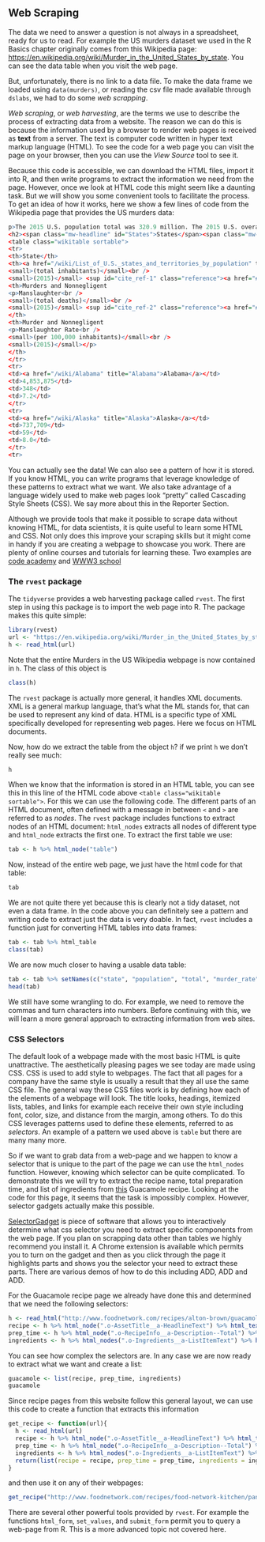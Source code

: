 ## Web Scraping 

The data we need to answer a question is not always in a spreadsheet, ready for us to read. For example the US murders dataset we used in the R Basics chapter originally comes from this Wikipedia page: [https://en.wikipedia.org/wiki/Murder_in_the_United_States_by_state](https://en.wikipedia.org/wiki/Murder_in_the_United_States_by_state). You can see the data table when you visit the web page.

But, unfortunately, there is no link to a data file. To make the data frame we loaded using `data(murders)`, or reading the csv file made available through `dslabs`, we had to do some _web scrapping_. 

_Web scraping_, or _web harvesting_, are the terms we use to describe the process of extracting data from a website. The reason we can do this is because the information used by a browser to render web pages is received as **text** from a server. The text is computer code written in hyper text markup language (HTML). To see the code for a web page you can visit the page on your browser, then you can use the _View Source_ tool to see it.


Because this code is accessible, we can download the HTML files, import it into R, and then write programs to extract the information we need from the page. However, once we look at HTML code this might seem like a daunting task. But we will show you some convenient tools to facilitate the process. To get an idea of how it works, here we show a few lines of code from the Wikipedia page that provides the US murders data:

```r
p>The 2015 U.S. population total was 320.9 million. The 2015 U.S. overall murder rate per 100,000 inhabitants was 4.89.</p>
<h2><span class="mw-headline" id="States">States</span><span class="mw-editsection"><span class="mw-editsection-bracket">[</span><a href="/w/index.php?title=Murder_in_the_United_States_by_state&amp;action=edit&amp;section=1" title="Edit section: States">edit</a><span class="mw-editsection-bracket">]</span></span></h2>
<table class="wikitable sortable">
<tr>
<th>State</th>
<th><a href="/wiki/List_of_U.S._states_and_territories_by_population" title="List of U.S. states and territories by population">Population</a><br />
<small>(total inhabitants)</small><br />
<small>(2015)</small> <sup id="cite_ref-1" class="reference"><a href="#cite_note-1">[1]</a></sup></th>
<th>Murders and Nonnegligent
<p>Manslaughter<br />
<small>(total deaths)</small><br />
<small>(2015)</small> <sup id="cite_ref-2" class="reference"><a href="#cite_note-2">[2]</a></sup></p>
</th>
<th>Murder and Nonnegligent
<p>Manslaughter Rate<br />
<small>(per 100,000 inhabitants)</small><br />
<small>(2015)</small></p>
</th>
</tr>
<tr>
<td><a href="/wiki/Alabama" title="Alabama">Alabama</a></td>
<td>4,853,875</td>
<td>348</td>
<td>7.2</td>
</tr>
<tr>
<td><a href="/wiki/Alaska" title="Alaska">Alaska</a></td>
<td>737,709</td>
<td>59</td>
<td>8.0</td>
</tr>
<tr>
```

You can actually see the data! We can also see a pattern of how it is stored. If you know HTML, you can write programs that leverage knowledge of these patterns to extract what we want. We also take advantage of a language widely used to make web pages look "pretty" called Cascading Style Sheets (CSS). We say more about this in the Reporter Section. 

Although we provide tools that make it possible to scrape data without knowing HTML, 
for data scientists, it is quite useful to learn some HTML and CSS. Not only does this improve your scraping skills but it might come in handy if you are creating a webpage to showcase you work. There are plenty of online courses and tutorials for learning these. Two examples are [code academy](https://www.codecademy.com/learn/learn-html) and [WWW3 school](https://www.w3schools.com/)

### The `rvest` package

The `tidyverse` provides a web harvesting package called `rvest`. The first step in using this package is to import the web page into R. The package makes this quite simple:

```r
library(rvest)
url <- "https://en.wikipedia.org/wiki/Murder_in_the_United_States_by_state"
h <- read_html(url)
```

Note that the entire Murders in the US Wikipedia webpage is now contained in `h`. The class of this object is

```r
class(h)
```

The `rvest` package is actually more general, it handles XML documents. XML is a general markup language, that's what the ML stands for, that can be used to represent any kind of data. HTML is a specific type of XML specifically developed for representing web pages. Here we focus on HTML documents.

Now, how do we extract the table from the object `h`? if we print `h` we don't really see much:

```r
h
```

When we know that the information is stored in an HTML table, you can see this in this line of the HTML code above `<table class="wikitable sortable">`. For this we can use the following code. The different parts of an HTML document, often defined with a message in between  `<` and `>`  are referred to as _nodes_. The `rvest` package includes functions to extract nodes of an HTML document: `html_nodes` extracts all nodes of different type and `html_node` extracts the first one. To extract the first table we use:
 
```r
tab <- h %>% html_node("table")
```

Now, instead of the entire web page, we just have the html code for that table:

```r
tab
```


We are not quite there yet because this is clearly not a tidy dataset, not even a data frame. In the code above you can definitely see a pattern and writing code to extract just the data is very doable. In fact, `rvest` includes a function just for converting HTML tables into data frames:


```r
tab <- tab %>% html_table
class(tab)
```

We are now much closer to having a usable data table:

```r
tab <- tab %>% setNames(c("state", "population", "total", "murder_rate"))
head(tab)
```

We still have some wrangling to do. For example, we need to remove the commas and turn characters into numbers. Before continuing with this, we will learn a more general approach to extracting information from web sites.


### CSS Selectors

The default look of a webpage made with the most basic HTML is quite unattractive. The aesthetically pleasing pages we see today are made using CSS. CSS is used to add style to webpages. The fact that all pages for a company have the same style is usually a result that they all use the same CSS file. The general way these CSS files work is by defining how each of the elements of a webpage will look. The title looks, headings, itemized lists, tables, and links for example each receive their own style including font, color, size, and distance from the margin, among others. To do this CSS leverages patterns used to define these elements, referred to as _selectors_. An example of a pattern we used above is `table` but there are many many more. 

So if we want to grab data from a web-page and we happen to know a selector that is unique to the part of the page we can use the `html_nodes` function. However, knowing which selector can be quite complicated. To demonstrate this we will try to extract the recipe name, total preparation time, and list of ingredients from [this](http://www.foodnetwork.com/recipes/alton-brown/guacamole-recipe-1940609) Guacamole recipe. Looking at the code for this page, it seems that the task is impossibly complex. However, selector gadgets actually make this possible.

[SelectorGadget](http://selectorgadget.com/) is piece of software that allows you to interactively determine what css selector you need to extract specific components from the web page. If you plan on scrapping data other than tables we highly recommend you install it. A Chrome extension is available which permits you to turn on the gadget and then as you click through the page it highlights parts and shows you the selector your need to extract these parts. There are various demos of how to do this including ADD, ADD and ADD. 

For the Guacamole recipe page we already have done this and determined that we need the following selectors:

```r
h <- read_html("http://www.foodnetwork.com/recipes/alton-brown/guacamole-recipe-1940609")
recipe <- h %>% html_node(".o-AssetTitle__a-HeadlineText") %>% html_text()
prep_time <- h %>% html_node(".o-RecipeInfo__a-Description--Total") %>% html_text()
ingredients <- h %>% html_nodes(".o-Ingredients__a-ListItemText") %>% html_text()
```

You can see how complex the selectors are. In any case we are now ready to extract what we want and create a list:

```r
guacamole <- list(recipe, prep_time, ingredients)
guacamole
```

Since recipe pages from this website follow this general layout, we can use this code to create a function that extracts this information 

```r
get_recipe <- function(url){
  h <- read_html(url)
  recipe <- h %>% html_node(".o-AssetTitle__a-HeadlineText") %>% html_text()
  prep_time <- h %>% html_node(".o-RecipeInfo__a-Description--Total") %>% html_text()
  ingredients <- h %>% html_nodes(".o-Ingredients__a-ListItemText") %>% html_text()
  return(list(recipe = recipe, prep_time = prep_time, ingredients = ingredients))
}
```

and then use it on any of their webpages:

```r
get_recipe("http://www.foodnetwork.com/recipes/food-network-kitchen/pancakes-recipe-1913844")
```


There are several other powerful tools provided by `rvest`. For example the functions `html_form`, `set_values`, and `submit_form` permit you to query a web-page from R. This is a more advanced topic not covered here.














